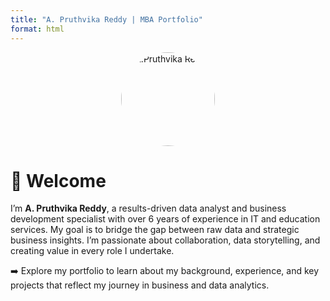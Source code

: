 ---
title: "A. Pruthvika Reddy | MBA Portfolio"
format: html
---
<div style="text-align: center;">
  <img src="images/pruthvika.jpg" alt="A.Pruthvika Reddy" width="150" style="border-radius: 50%;" />
</div>
# 👋 Welcome

I'm **A. Pruthvika Reddy**, a results-driven data analyst and business development specialist with over 6 years of experience in IT and education services. My goal is to bridge the gap between raw data and strategic business insights. I'm passionate about collaboration, data storytelling, and creating value in every role I undertake.

➡️ Explore my portfolio to learn about my background, experience, and key projects that reflect my journey in business and data analytics.
